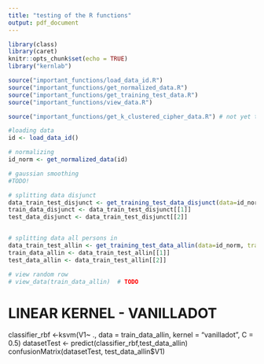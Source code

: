 ---
title: "testing of the R functions"
output: pdf_document
---

```{r setup, include=FALSE}
library(class)
library(caret)
knitr::opts_chunk$set(echo = TRUE)
library("kernlab")
```


```{r test}

source("important_functions/load_data_id.R")
source("important_functions/get_normalized_data.R")
source("important_functions/get_training_test_data.R")
source("important_functions/view_data.R")

source("important_functions/get_k_clustered_cipher_data.R") # not yet tested

#loading data
id <- load_data_id()

# normalizing
id_norm <- get_normalized_data(id)

# gaussian smoothing
#TODO!

# splitting data disjunct
data_train_test_disjunct <- get_training_test_data_disjunct(data=id_norm)
train_data_disjunct <- data_train_test_disjunct[[1]]
test_data_disjunct <- data_train_test_disjunct[[2]]


# splitting data all persons in
data_train_test_allin <- get_training_test_data_allin(data=id_norm, training_percent=70)
train_data_allin <- data_train_test_allin[[1]]
test_data_allin <- data_train_test_allin[[2]]

# view random row
# view_data(train_data_allin)  # TODO

```


# LINEAR KERNEL - VANILLADOT
classifier_rbf <-ksvm(V1~ ., data = train_data_allin, kernel = "vanilladot", C = 0.5)
datasetTest <- predict(classifier_rbf,test_data_allin)
confusionMatrix(datasetTest, test_data_allin$V1)

<!-- #RADIAL BASIS KERNEL - RBFDOT -->
<!-- classifier_rbf <-ksvm(V1~., data = train, kernel = "rbfdot", kpar=list(sigma=0.05), C = 1) -->
<!-- datasetTest <- predict(classifier_rbf,test_data_allin) -->
<!-- confusionMatrix(datasetTest, test_data_allin$V1) -->










